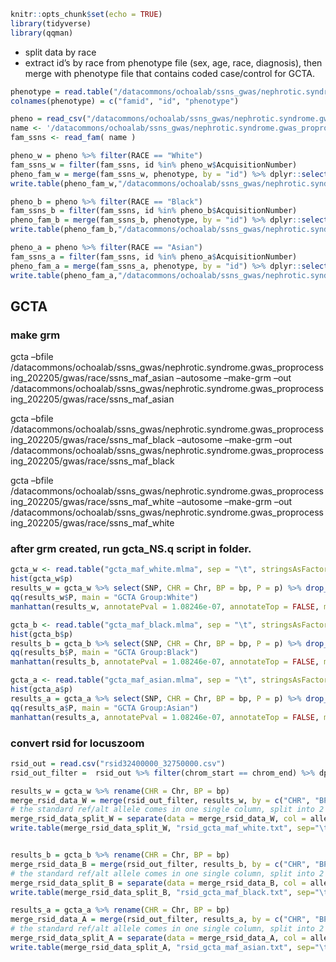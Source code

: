 
```r
knitr::opts_chunk$set(echo = TRUE)
library(tidyverse)
library(qqman)
```

- split data by race
- extract id's by race from phenotype file (sex, age, race, diagnosis), then merge with phenotype file that contains coded case/control for GCTA.   
```r
phenotype = read.table("/datacommons/ochoalab/ssns_gwas/nephrotic.syndrome.gwas_proprocessing_202205/gwas/pheno_file_new.txt")
colnames(phenotype) = c("famid", "id", "phenotype")

pheno = read_csv("/datacommons/ochoalab/ssns_gwas/nephrotic.syndrome.gwas_proprocessing_202205/pheno_excelmerge.csv")
name <- '/datacommons/ochoalab/ssns_gwas/nephrotic.syndrome.gwas_proprocessing_202205/ssns_gwas_maf'
fam_ssns <- read_fam( name ) 
```

```r
pheno_w = pheno %>% filter(RACE == "White")
fam_ssns_w = filter(fam_ssns, id %in% pheno_w$AcquisitionNumber)
pheno_fam_w = merge(fam_ssns_w, phenotype, by = "id") %>% dplyr::select(fam, id, phenotype)
write.table(pheno_fam_w,"/datacommons/ochoalab/ssns_gwas/nephrotic.syndrome.gwas_proprocessing_202205/gwas/race/pheno_w.txt", sep=" ",col.names = FALSE, row.names = FALSE, quote = FALSE)

pheno_b = pheno %>% filter(RACE == "Black")
fam_ssns_b = filter(fam_ssns, id %in% pheno_b$AcquisitionNumber)
pheno_fam_b = merge(fam_ssns_b, phenotype, by = "id") %>% dplyr::select(fam, id, phenotype)
write.table(pheno_fam_b,"/datacommons/ochoalab/ssns_gwas/nephrotic.syndrome.gwas_proprocessing_202205/gwas/race/pheno_b.txt", sep=" ",col.names = FALSE, row.names = FALSE, quote = FALSE)

pheno_a = pheno %>% filter(RACE == "Asian")
fam_ssns_a = filter(fam_ssns, id %in% pheno_a$AcquisitionNumber)
pheno_fam_a = merge(fam_ssns_a, phenotype, by = "id") %>% dplyr::select(fam, id, phenotype)
write.table(pheno_fam_a,"/datacommons/ochoalab/ssns_gwas/nephrotic.syndrome.gwas_proprocessing_202205/gwas/race/pheno_a.txt", sep=" ",col.names = FALSE, row.names = FALSE, quote = FALSE)
```

## GCTA
### make grm
gcta --bfile /datacommons/ochoalab/ssns_gwas/nephrotic.syndrome.gwas_proprocessing_202205/gwas/race/ssns_maf_asian --autosome --make-grm --out /datacommons/ochoalab/ssns_gwas/nephrotic.syndrome.gwas_proprocessing_202205/gwas/race/ssns_maf_asian

gcta --bfile /datacommons/ochoalab/ssns_gwas/nephrotic.syndrome.gwas_proprocessing_202205/gwas/race/ssns_maf_black --autosome --make-grm --out /datacommons/ochoalab/ssns_gwas/nephrotic.syndrome.gwas_proprocessing_202205/gwas/race/ssns_maf_black

gcta --bfile /datacommons/ochoalab/ssns_gwas/nephrotic.syndrome.gwas_proprocessing_202205/gwas/race/ssns_maf_white --autosome --make-grm --out /datacommons/ochoalab/ssns_gwas/nephrotic.syndrome.gwas_proprocessing_202205/gwas/race/ssns_maf_white


### after grm created, run gcta_NS.q script in folder. 

```r
gcta_w <- read.table("gcta_maf_white.mlma", sep = "\t", stringsAsFactors=FALSE, quote = "", header = TRUE)
hist(gcta_w$p)
results_w = gcta_w %>% select(SNP, CHR = Chr, BP = bp, P = p) %>% drop_na(P)
qq(results_w$P, main = "GCTA Group:White")
manhattan(results_w, annotatePval = 1.08246e-07, annotateTop = FALSE, main = "GCTA Group:White")

gcta_b <- read.table("gcta_maf_black.mlma", sep = "\t", stringsAsFactors=FALSE, quote = "", header = TRUE)
hist(gcta_b$p)
results_b = gcta_b %>% select(SNP, CHR = Chr, BP = bp, P = p) %>% drop_na(P)
qq(results_b$P, main = "GCTA Group:Black")
manhattan(results_b, annotatePval = 1.08246e-07, annotateTop = FALSE, main = "GCTA Group:Black")

gcta_a <- read.table("gcta_maf_asian.mlma", sep = "\t", stringsAsFactors=FALSE, quote = "", header = TRUE)
hist(gcta_a$p)
results_a = gcta_a %>% select(SNP, CHR = Chr, BP = bp, P = p) %>% drop_na(P)
qq(results_a$P, main = "GCTA Group:Asian")
manhattan(results_a, annotatePval = 1.08246e-07, annotateTop = FALSE, main = "GCTA Group: Asian")
```

### convert rsid for locuszoom
```r
rsid_out = read.csv("rsid32400000_32750000.csv")
rsid_out_filter =  rsid_out %>% filter(chrom_start == chrom_end) %>% dplyr::select(refsnp_id, CHR = chr_name, BP = chrom_start, allele)

results_w = gcta_w %>% rename(CHR = Chr, BP = bp)
merge_rsid_data_W = merge(rsid_out_filter, results_w, by = c("CHR", "BP"), all = TRUE)
# the standard ref/alt allele comes in one single column, split into 2
merge_rsid_data_split_W = separate(data = merge_rsid_data_W, col = allele, into = c("allele1", "allele2"), sep = "\\/")
write.table(merge_rsid_data_split_W, "rsid_gcta_maf_white.txt", sep="\t",row.names=FALSE, quote = FALSE)


results_b = gcta_b %>% rename(CHR = Chr, BP = bp)
merge_rsid_data_B = merge(rsid_out_filter, results_b, by = c("CHR", "BP"), all = TRUE)
# the standard ref/alt allele comes in one single column, split into 2
merge_rsid_data_split_B = separate(data = merge_rsid_data_B, col = allele, into = c("allele1", "allele2"), sep = "\\/")
write.table(merge_rsid_data_split_B, "rsid_gcta_maf_black.txt", sep="\t",row.names=FALSE, quote = FALSE)

results_a = gcta_a %>% rename(CHR = Chr, BP = bp)
merge_rsid_data_A = merge(rsid_out_filter, results_a, by = c("CHR", "BP"), all = TRUE)
# the standard ref/alt allele comes in one single column, split into 2
merge_rsid_data_split_A = separate(data = merge_rsid_data_A, col = allele, into = c("allele1", "allele2"), sep = "\\/")
write.table(merge_rsid_data_split_A, "rsid_gcta_maf_asian.txt", sep="\t",row.names=FALSE, quote = FALSE)
```




